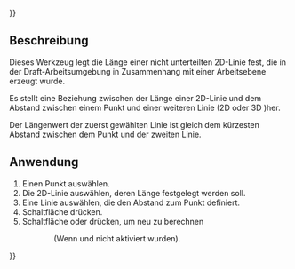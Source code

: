 {{UnfinishedDocu{{#translation:}}}}
<languages/>

{{Docnav/de
|[[Assembly3_ConstraintLengthDifference/de|Längendifferenz]]
|[[Assembly3_ConstraintEqualLineArcLength/de|Linien- gleich Bogenlänge]]
|[[Assembly3_Workbench/de|Assembly3]]
|IconL=Assembly_ConstraintLengthDifference.svg
|IconR=Assembly_ConstraintEqualLineArcLength.svg
|IconC=Assembly3_workbench_icon.svg
}}

{{GuiCommand/de
|Name=Assembly3 ConstraintLengthEqualPointLineDistance
|Name/de=Assembly3 LängeGleichPunktLinieAbstand
|Icon=Assembly_ConstraintLengthEqualPointLineDistance.svg
|Workbenches=[[Assembly3_Workbench|Assembly3]]
}}

== Beschreibung ==

Dieses Werkzeug legt die Länge einer nicht unterteilten 2D-Linie fest, die in der Draft-Arbeitsumgebung in Zusammenhang mit einer Arbeitsebene erzeugt wurde.

Es stellt eine Beziehung zwischen der Länge einer 2D-Linie und dem Abstand zwischen einem Punkt und einer weiteren Linie (2D oder 3D )her. 

Der Längenwert der zuerst gewählten Linie ist gleich dem kürzesten Abstand zwischen dem Punkt und der zweiten Linie. 

== Anwendung == 

# Einen Punkt auswählen.
# Die 2D-Linie auswählen, deren Länge festgelegt werden soll.
# Eine Linie auswählen, die den Abstand zum Punkt definiert.
# Schaltfläche {{Button|[[Image:Assembly_ConstraintLengthEqualPointLineDistance.svg|16px]] [[Assembly3_ConstraintLengthEqualPointLineDistance/de|Länge gleich Punkt-Linie-Abstand]]}} drücken.
# Schaltfläche {{Button|[[Image:Assembly3_workbench_icon.svg|16px]] [[Assembly3_ResolveConstraints/de|Beziehungen berechnen]]}} oder {{Button|[[Image:Assembly_QuickSolve.svg|16px]] [[Assembly3_QuickSolve/de|Schnelle Berechnung]]}} drücken, um neu zu berechnen 
:: (Wenn {{Button|[[Image:Assembly_AutoRecompute.svg|16px]] [[Assembly3_AutoRecompute/de|Automatische Berechnung]]}} und {{Button|[[Image:Assembly_SmartRecompute.svg|16px]] [[Assembly3_SmartRecompute/de|Smarte Berechnung]]}} nicht aktiviert wurden).


{{Docnav/de
|[[Assembly3_ConstraintLengthDifference/de|Längendifferenz]]
|[[Assembly3_ConstraintEqualLineArcLength/de|Linien- gleich Bogenlänge]]
|[[Assembly3_Workbench/de|Assembly3]]
|IconL=Assembly_ConstraintLengthDifference.svg
|IconR=Assembly_ConstraintEqualLineArcLength.svg
|IconC=Assembly3_workbench_icon.svg
}}

{{Userdocnavi{{#translation:}}}}